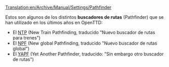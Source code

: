 [[Translation:en/Archive/Manual/Settings/Pathfinder]]

Estos son algunos de los distintos '''buscadores de rutas''' (Pathfinder) que se han utilizado en los últimos años en OpenTTD:
* El [[es/Archive/Manual/Settings/NTP|NTP]] (New Train Pathfinding, traducido "Nuevo buscador de rutas para trenes")
* El [[es/Archive/Manual/Settings/NPF|NPF]] (New global Pathfinding, traducido "Nuevo buscador de rutas global")
* El [[es/Archive/Manual/YAPF|YAPF]] (Yet Another Pathfinder, traducido: "Sin embargo otro buscador de rutas")

{{es/Esbozo}}